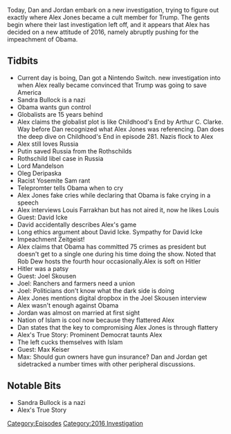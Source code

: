{{DEFAULTSORT:
    #_EPISODE_0100:January 6-7, 2016
}}{{Episode
    | title             = January 6-7, 2016
    | caption           = [https://knowledgefight.libsyn.com/knowledge-fight-jan-6-7-2016 Listen to this episode on Libsyn]
    | episodeNumber     = 100
    | length            = 03:22:51
    | airDate           = November 6, 2017
    | coverageStartDate = January 6, 2016
    | coverageEndDate   = January 7, 2016
    | episodeType       = [[:Category:2016 Investigation|2016 Investigation]]
    | appearance        = [[Oleg Deripaska]], [[Lord Peter Mendelssohn]], [[Barack Obama]], [[Louis Farrakhan]], [[David Icke]], [[Joel Skousen]], [[Joe Biggs]], [[Larry Nicols]], [[Matt Drudge]], [[Matt Bracken]], [[Max Keiser]]
    | beverage          = Elysian Fields Spacedust IPA
    | previousEpisode   = [[99: November 1, 2017]]
    | nextEpisode       = [[101: January 11, 2016]]
}}

{{Stub}}

Today, Dan and Jordan embark on a new investigation, trying to figure out exactly where Alex Jones became a cult member for Trump. The gents begin where their last investigation left off, and it appears that Alex has decided on a new attitude of 2016, namely abruptly pushing for the impeachment of Obama.

==Tidbits==

*Current day is boing, Dan got a Nintendo Switch.  new investigation into when Alex really became convinced that Trump was going to save America
*Sandra Bullock is a nazi
*Obama wants gun control
*Globalists are 15 years behind
*Alex claims the globalist plot is like Childhood's End by Arthur C. Clarke.  Way before Dan recognized what Alex Jones was referencing.   Dan does the deep dive on Childhood's End in episode 281.  Nazis flock to Alex
*Alex still loves Russia
*Putin saved Russia from the Rothschilds
*Rothschild libel case in Russia
*Lord Mandelson
*Oleg Deripaska
*Racist Yosemite Sam rant
*Telepromter tells Obama when to cry
*Alex Jones fake cries while declaring that Obama is fake crying in a speech
*Alex interviews Louis Farrakhan but has not aired it, now he likes Louis
*Guest: David Icke
*David accidentally describes Alex's game
*Long ethics argument about David Icke.  Sympathy for David Icke
*Impeachment Zeitgeist!
*Alex claims that Obama has committed 75 crimes as president but doesn't get to a single one during his time doing the show.  Noted that Rob Dew hosts the fourth hour occasionally.Alex is soft on Hitler
*Hitler was a patsy
*Guest: Joel Skousen
*Joel: Ranchers and farmers need a union
*Joel: Politicians don't know what the dark side is doing
*Alex Jones mentions digital dropbox in the Joel Skousen interview
*Alex wasn't enough against Obama
*Jordan was almost on married at first sight
*Nation of Islam is cool now because they flattered Alex
*Dan states that the key to compromising Alex Jones is through flattery
*Alex's True Story: Prominent Democrat taunts Alex
*The left cucks themselves with Islam
*Guest: Max Keiser
*Max: Should gun owners have gun insurance?  Dan and Jordan get sidetracked a number times with other peripheral discussions.

==Notable Bits==

*Sandra Bullock is a nazi
*Alex's True Story

[[Category:Episodes]]
[[Category:2016 Investigation]]